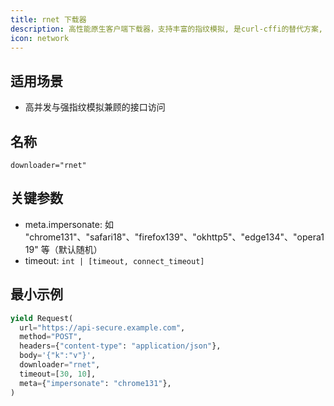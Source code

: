```yaml
---
title: rnet 下载器
description: 高性能原生客户端下载器，支持丰富的指纹模拟, 是curl-cffi的替代方案, 能够处理更高并发场景下的指纹模拟请求并且没有内存泄漏等问题.
icon: network
---
```


## 适用场景

- 高并发与强指纹模拟兼顾的接口访问

## 名称

`downloader="rnet"`

## 关键参数

- meta.impersonate: 如 "chrome131"、"safari18"、"firefox139"、"okhttp5"、"edge134"、"opera119" 等（默认随机）
- timeout: `int | [timeout, connect_timeout]`

## 最小示例

```python
yield Request(
  url="https://api-secure.example.com",
  method="POST",
  headers={"content-type": "application/json"},
  body='{"k":"v"}',
  downloader="rnet",
  timeout=[30, 10],
  meta={"impersonate": "chrome131"},
)
```


